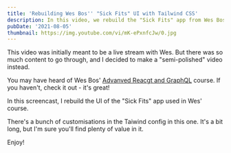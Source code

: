 ```yaml
---
title: 'Rebuilding Wes Bos'' "Sick Fits" UI with Tailwind CSS'
description: In this video, we rebuild the "Sick Fits" app from Wes Bos' "Fullstack Advanced React & GraphQL" course with Tailwind CSS!
pubDate: '2021-08-05'
thumbnail: https://img.youtube.com/vi/mK-ePxnfcJw/0.jpg
---
```


<IntroText>

This video was initially meant to be a live stream with Wes. But there was so much content to go through, and I decided to make a "semi-polished" video instead.

</IntroText>

You may have heard of Wes Bos' [Advanved Reacgt and GraphQL](https://advancedreact.com) course. If you haven't, check it out - it's great!

In this screencast, I rebuild the UI of the "Sick Fits" app used in Wes' course.

There's a bunch of customisations in the Taiwind config in this one. It's a bit long, but I'm sure you'll find plenty of value in it.

Enjoy!

<YouTubeVideo id="mK-ePxnfcJw" />
